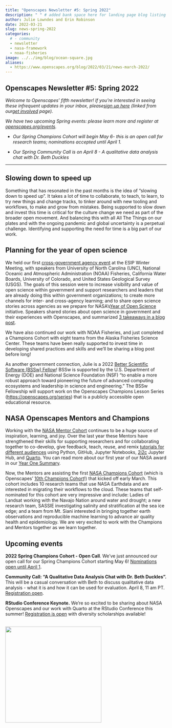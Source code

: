```yaml
---
title: "Openscapes Newsletter #5: Spring 2022"
description: " " # added bank space here for landing page blog listing (will print first few lines of blog if not)
author: Julie Lowndes and Erin Robinson
date: 2022-03-21
slug: news-spring-2022
categories:
  # - community
  - newsletter
  - nasa-framework
  - noaa-fisheries
image: ../../img/blog/ocean-square.jpg
aliases: 
  - https://www.openscapes.org/blog/2022/03/21/news-march-2022/
---
```


## **Openscapes Newsletter #5: Spring 2022**

*Welcome to Openscapes' fifth newsletter! If you're interested in seeing these infrequent updates in your inbox, please[sign up here](https://docs.google.com/forms/d/e/1FAIpQLSdgVXRp3V-w94GPWkR31RUfyBl37EphdQSlCOcnyeNlf8OLWw/viewform) (linked from our[get involved](https://openscapes.org/contact) page).*

*We have two upcoming Spring events: please learn more and register at [openscapes.org/events](https://openscapes.github.io/events).*

-   *Our Spring Champions Cohort will begin May 6- this is an open call for research teams; nominations accepted until April 1.*

-   *Our Spring Community Call is on April 8 - A qualitative data analysis chat with Dr. Beth Duckles*

------------------------------------------------------------------------

## **Slowing down to speed up**

Something that has resonated in the past months is the idea of "slowing down to speed up". It takes a lot of time to collaborate, to teach, to learn, to try new things and change tracks, to tinker around with new tooling and workflows, to make and grow from mistakes. Being supported to slow down and invest this time is critical for the culture change we need as part of the broader open movement. And balancing this with all All The Things on our plates and with the ongoing pandemic and global uncertainty is a perpetual challenge. Identifying and supporting the need for time is a big part of our work. 

## **Planning for the year of open science**

We held our first [cross-government agency event](https://2022esipjanuarymeeting.sched.com/event/qkp5/better-science-for-future-us-planning-for-the-year-of-open-science) at the ESIP Winter Meeting, with speakers from University of North Carolina (UNC), National Oceanic and Atmospheric Administration (NOAA) Fisheries, California Water Boards, University of Colorado, and United States Geological Survey (USGS). The goals of this session were to increase visibility and value of open science within government and support researchers and leaders that are already doing this within government organizations; to create more channels for inter- and cross-agency learning; and to share open science stories across agencies as we prepare for NASA's[Year of Open Science](https://science.nasa.gov/open-science/transform-to-open-science) initiative. Speakers shared stories about open science in government and their experiences with Openscapes, and summarized [3 takeaways in a blog post](https://www.openscapes.org/blog/2022/02/17/esip-winter-2022/).

We have also continued our work with NOAA Fisheries, and just completed a Champions Cohort with eight teams from the Alaska Fisheries Science Center. These teams have been really supported to invest time in developing shared practices and skills and we'll be sharing a blog post before long!

As another government connection, Julie is a 2022 [Better Scientific Software (BSSw) Fellow](https://bssw.io/pages/meet-our-fellows)! BSSw is supported by the U.S. Department of Energy (DOE) and National Science Foundation (NSF) "to enable a more robust approach toward pioneering the future of advanced computing ecosystems and leadership in science and engineering." The BSSw Fellowship will support work on the Openscapes Champions Lesson Series (<https://openscapes.org/series>) that is a publicly accessible open educational resource.

## **NASA Openscapes Mentors and Champions**

Working with the [NASA Mentor Cohort](https://nasa-openscapes.github.io/mentors.html) continues to be a huge source of inspiration, learning, and joy. Over the last year these Mentors have strengthened their skills for supporting researchers and for collaborating together to co-develop, give feedback, teach, reuse, and remix [tutorials for different audiences](https://nasa-openscapes.github.io/tutorials) using Python, GitHub, Jupyter Notebooks, [2i2c](https://2i2c.org) Jupyter Hub, and [Quarto](https://quarto.org). You can read more about our first year of our NASA award in our [Year One Summary](https://github.com/NASA-Openscapes/how_we_work/blob/main/Openscapes_NASAProgressReport_2021.pdf).

Now, the Mentors are assisting the first [NASA Champions Cohort](https://nasa-openscapes.github.io/2022-nasa-champions) (which is Openscapes' [10th Champions Cohort](https://openscapes.org/cohorts)!) that kicked off early March. This cohort includes 10 research teams that use NASA Earthdata and are interested in migrating their workflows to the cloud. These teams that self-nominated for this cohort are very impressive and include: Ladies of Landsat working with the Navajo Nation around water and drought; a new research team, SASSIE investigating salinity and stratification at the sea ice edge; and a team from Mt. Siani interested in bringing together earth observations and reproducible machine learning to advance air quality health and epidemiology. We are very excited to work with the Champions and Mentors together as we learn together.

## **Upcoming events**

**2022 Spring Champions Cohort - Open Call**. We've just announced our open call for our Spring Champions Cohort starting May 6! [Nominations open until April 1](https://openscapes.github.io/events/posts/2022-05-06-spring/).

**Community Call: "A Qualitative Data Analysis Chat with Dr. Beth Duckles".** This will be a casual conversation with Beth to discuss qualitative data analysis - what it is and how it can be used for evaluation. April 8, 11 am PT.  [Registration open](https://openscapes.github.io/events/posts/2022-04-08-qda-beth-duckles/).

**RStudio Conference Keynote.** We're so excited to be sharing about NASA Openscapes and our work with Quarto at the RStudio Conference this summer! [Registration is open](https://www.rstudio.com/blog/rstudio-conf-2022-is-open-for-registration/) with diversity scholarships available!

<br> <img src="/img/blog/ocean-square.jpg" width="300px"> <br>

